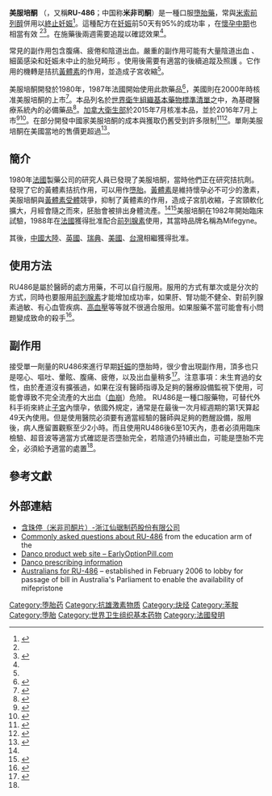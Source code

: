 {{medical}}
{{Drugbox | Watchedfields = changed
| verifiedrevid = 443306800
| IUPAC_name = 11β-[''p''-(Dimethylamino)phenyl]-17β-hydroxy-17-(1-propynyl)estra-4,9-dien-3-one
| image = Mifepristone structure.svg
| image2 = Mifepristona3D.png

<!--Clinical data-->
| tradename = Mifeprex
| Drugs.com = {{drugs.com|monograph|mifepristone}}
| MedlinePlus = a600042
| pregnancy_US = X
| pregnancy_category = {{tsl|en|Abortifacient|墮胎藥物}}
| legal_US = Rx-only
| legal_status =Rx-only
| routes_of_administration = [[口服给药|口服给药]]

<!--Pharmacokinetic data-->
| bioavailability = 69%
| protein_bound = 98%
| metabolism = [[肝臟|肝臟]]
| elimination_half-life = 18 小時
| excretion = [[糞便|糞便]]：83%；[[腎|Renal]]：9%

<!--Identifiers-->
<!--| CASNo_Ref = {{cascite|correct|CAS}}-->
| CAS_number_Ref = {{cascite|correct|??}}
| CAS_number = 84371-65-3
| ATC_prefix = G03
| ATC_suffix = XB01
| PubChem = 55245
| IUPHAR_ligand = 2805
| DrugBank_Ref = {{drugbankcite|correct|drugbank}}
| DrugBank = DB00834
| ChemSpiderID_Ref = {{chemspidercite|correct|chemspider}}
| ChemSpiderID = 49889
| UNII_Ref = {{fdacite|correct|FDA}}
| UNII = 320T6RNW1F
| KEGG_Ref = {{keggcite|correct|kegg}}
| KEGG = D00585
| ChEBI_Ref = {{ebicite|correct|EBI}}
| ChEBI = 50692
| ChEMBL_Ref = {{ebicite|correct|EBI}}
| ChEMBL = 157

<!--Chemical data-->
| C=29 | H=35 | N=1 | O=2
| molecular_weight = 429.60 g/mol
| SMILES = O=C5\C=C4/C(=C3/[C@@H](c1ccc(N(C)C)cc1)C[C@]2([C@@H](CC[C@]2(C#CC)O)[C@@H]3CC4)C)CC5
| StdInChI_Ref = {{stdinchicite|correct|chemspider}}
| StdInChI = 1S/C29H35NO2/c1-5-15-29(32)16-14-26-24-12-8-20-17-22(31)11-13-23(20)27(24)25(18-28(26,29)2)19-6-9-21(10-7-19)30(3)4/h6-7,9-10,17,24-26,32H,8,11-14,16,18H2,1-4H3/t24-,25+,26-,28-,29-/m0/s1
| StdInChIKey_Ref = {{stdinchicite|correct|chemspider}}
| StdInChIKey = VKHAHZOOUSRJNA-GCNJZUOMSA-N
| density = 1.189
| melting_point = 194
| boiling_point = 629
}}

'''美服培酮''' （{{Lang-en|Mifepristone}}，又稱'''RU-486'''；中国称'''米非司酮'''）是一種口服[[墮胎藥|墮胎藥]]，常與[[米索前列醇|米索前列醇]]併用以[[墮胎|終止妊娠]]<ref name=AHFS2015>{{cite web|title=Mifepristone|url=http://www.drugs.com/monograph/mifepristone.html|publisher=The American Society of Health-System Pharmacists|accessdate=December 19, 2015|archive-date=2015-12-22|archive-url=https://web.archive.org/web/20151222083002/http://www.drugs.com/monograph/mifepristone.html|dead-url=no}}</ref>。這種配方在[[妊娠|妊娠]]前50天有95%的成功率<!-- <ref name=Rex2012/> -->，在[[妊娠#懷孕中期|懷孕中期]]也相當有效 <ref name=Rex2012/><ref>{{cite journal|last1=Wildschut|first1=H|last2=Both|first2=MI|last3=Medema|first3=S|last4=Thomee|first4=E|last5=Wildhagen|first5=MF|last6=Kapp|first6=N|title=Medical methods for mid-trimester termination of pregnancy.|journal=The Cochrane database of systematic reviews|date=19 January 2011|issue=1|pages=CD005216|pmid=21249669|doi=10.1002/14651858.CD005216.pub2}}</ref>。在施藥後兩週需要追蹤以確認效果<ref name=AHFS2015/>。

<!-- Side effects -->
常見的副作用包含腹痛、疲倦和陰道出血。嚴重的副作用可能有大量陰道出血<!-- <ref name=AHFS2015/> -->、細菌感染和妊娠未中止的胎兒畸形<!-- <ref name=AHFS2015/> -->。使用後需要有適當的後續追蹤及照護<!-- <ref name=AHFS2015/> -->。它作用的機轉是拮抗[[黃體素|黃體素]]的作用，並造成子宮收縮<ref name=AHFS2015/>。

<!-- History, society and culture -->
美服培酮開發於1980年，1987年法國開始使用此款藥品<ref>{{cite book|last1=Corey|first1=E.J.|title=Molecules and Medicine|date=2012|publisher=John Wiley & Sons|isbn=9781118361733|url=https://books.google.ca/books?id=jz2GN6DYoOoC&pg=RA1-PT108|chapter=Mifepristone|access-date=2016-10-07|archive-date=2019-06-14|archive-url=https://web.archive.org/web/20190614141119/https://books.google.ca/books?id=jz2GN6DYoOoC&pg=RA1-PT108|dead-url=no}}</ref>，美國則在2000年時核准美服培酮的上市<ref name=Rex2012>{{cite book|last1=Rexrode|first1=edited by Marlene Goldman, Rebecca Troisi, Kathryn|title=Women and health|date=2012|publisher=Academic|location=Oxford|isbn=9780123849793|page=236|edition=2nd|url=https://books.google.ca/books?id=mavb4v8w8bsC&pg=PA236|access-date=2016-10-07|archive-date=2019-06-10|archive-url=https://web.archive.org/web/20190610110417/https://books.google.ca/books?id=mavb4v8w8bsC&pg=PA236|dead-url=no}}</ref>。本品列名於[[世界衛生組織基本藥物標準清單|世界衛生組織基本藥物標準清單]]之中，為基礎醫療系統內的必備藥品<ref name=WHO2015E>{{cite web |url=http://www.who.int/medicines/publications/essentialmedicines/EML2015_8-May-15.pdf |title=19th WHO Model List of Essential Medicines (April 2015) |date=April 2015 |accessdate=May 10, 2015 |publisher=WHO |archive-date=2015-05-13 |archive-url=https://web.archive.org/web/20150513043105/http://www.who.int/medicines/publications/essentialmedicines/EML2015_8-May-15.pdf |dead-url=no }}</ref>。[[加拿大衛生部|加拿大衛生部]]於2015年7月核准本品，並於2016年7月上市<ref>{{cite web|last1=Paperny|first1=Anna Mehler|date=April 5, 2016|title=Abortion pill: Canadian prescribers to get training for Mifegymiso this month|url=http://globalnews.ca/news/2619664/abortion-pill-canadian-prescribers-to-get-training-for-mifegymiso-this-month/|website=Global News|accessdate=10 June 2016|archive-date=2016-09-27|archive-url=https://web.archive.org/web/20160927200409/http://globalnews.ca/news/2619664/abortion-pill-canadian-prescribers-to-get-training-for-mifegymiso-this-month/|dead-url=no}}</ref><ref>{{cite news|last=Kirkey|first=Sharon|date=April 19, 2016|title=Home abortion pill about to hit market in Canada, but has already garnered criticism|newspaper=National Post|url=http://news.nationalpost.com/news/canada/0420-na-abortion|accessdate=June 26, 2016|quote=expected to become available in July.|archive-date=2017-05-13|archive-url=https://web.archive.org/web/20170513130026/http://news.nationalpost.com/news/canada/0420-na-abortion|dead-url=no}}</ref>。在部分開發中國家美服培酮的成本與獲取仍舊受到許多限制<ref>{{cite book|last1=Hussein|first1=edited by Julia|last2=McCaw-Binns,|first2=Affette|last3=Webber|first3=Roger|title=Maternal and perinatal health in developing countries|date=2012|publisher=CABI|location=Wallingford, Oxfordshire|isbn=9781845937461|page=104|url=https://books.google.ca/books?id=BlRMxAOSeNIC&pg=PA104|access-date=2016-10-07|archive-date=2020-02-04|archive-url=https://web.archive.org/web/20200204144729/https://books.google.ca/books?id=BlRMxAOSeNIC&pg=PA104|dead-url=no}}</ref><ref>{{cite journal|last1=Winikoff|first1=B|last2=Sheldon|first2=W|title=Use of medicines changing the face of abortion.|journal=International perspectives on sexual and reproductive health|date=September 2012|volume=38|issue=3|pages=164–6|pmid=23018138|doi=10.1363/3816412}}</ref>。單劑美服培酮在美國當地的售價更超過{{USD|200|2015}}<ref name=Ric2015>{{cite book|last1=Hamilton|first1=Richart|title=Tarascon Pocket Pharmacopoeia 2015 Deluxe Lab-Coat Edition|date=2015|publisher=Jones & Bartlett Learning|isbn=9781284057560|page=368}}</ref>。

==簡介==
1980年[[法國|法國]]製藥公司{{Internal link helper/en|Roussel Uclaf|Roussel Uclaf}}的研究人員已發現了美服培酮，當時他們正在研究{{Internal link helper/en|糖皮質激素受體|Glucocorticoid receptor}}拮抗劑。{{Internal link helper/en|艾蒂安·埃米爾·鮑利厄|Étienne-Émile Baulieu}}發現了它的黃體素拮抗作用，可以用作[[墮胎|墮胎]]。[[黃體素|黃體素]]是維持懷孕必不可少的激素，美服培酮與[[黃體素受體|黃體素受體]]競爭，抑制了黃體素的作用，造成子宮肌收縮，子宮頸軟化擴大，月經會隨之而來，胚胎會被排出身體流產。<ref name="fda"/><ref name="leda">{{cite web|author=Julie A. Hogan|title=The Life of the Abortion Pill in the United States|publisher=Legal Electronic Document Archive, Harvard Law School|year=2000|accessdate=2006-09-14|url=http://leda.law.harvard.edu/leda/search/toc.php3?handle=HLS.Library.Leda/hoganja-life_abortion_pill|deadurl=yes|archiveurl=https://web.archive.org/web/20060905092818/http://leda.law.harvard.edu/leda/search/toc.php3?handle=HLS.Library.Leda%2Fhoganja-life_abortion_pill|archivedate=2006-09-05}}</ref>美服培酮在1982年開始臨床試驗，1988年在[[法國|法國]]獲得批准配合[[前列腺素|前列腺素]]使用，其當時品牌名稱為Mifegyne。

{{Citation needed|此藥在獲得批准但還沒有推出市面上時，Roussel Uclaf因受到反墮胎人士的壓力及杯葛威脅曾聲言放棄分銷此藥。但是兩日後，法國政府，也是Roussel Uclaf藥廠股東之一，出面干涉，此藥才得以繼續生產及分銷。法國衛生部長聲明：“我不能夠讓墮胎的爭議去剝奪女性使用象徵醫學進步的藥品的權利。從這一刻開始，政府認可此藥，而此藥也是女性合乎道德規範的財寶。|time=2021-03-08T16:35:36+00:00}}

其後，[[中國大陸|中國大陸]]、[[英國|英國]]、[[瑞典|瑞典]]、[[美國|美國]]、[[台灣|台灣]]相繼獲得批准。

==使用方法==
RU486是屬於醫師的處方用藥，不可以自行服用。服用的方式有單次或是分次的方式，同時也要服用[[前列腺素|前列腺素]]才能增加成功率，如果肝、腎功能不健全、對前列腺素過敏、有心血管疾病、[[高血壓|高血壓]]等等就不很適合服用。如果服藥不當可能會有小問題變成致命的殺手<ref>{{Cite web |url=http://www.obsgyn.net/index.htm |title=女人心事秘密花園 |accessdate=2012-01-30 |archive-date=2012-01-24 |archive-url=https://web.archive.org/web/20120124020824/http://www.obsgyn.net/index.htm |dead-url=no }}</ref>。

==副作用==
接受單一劑量的RU486來進行早期[[妊娠|妊娠]]的墮胎時，很少會出現副作用，頂多也只是噁心、嘔吐、暈眩、腹痛、疲倦，以及出血量稍多<ref name="妹妹">{{Cite web |url=http://intermargins.net/repression/deviant/Marriage/fornicator/abortion/articles/ru486facts.htm |title=RU486手冊 |accessdate=2012-01-10 |archive-date=2012-01-06 |archive-url=https://web.archive.org/web/20120106220613/http://intermargins.net/repression/deviant/Marriage/fornicator/abortion/articles/ru486facts.htm |dead-url=no }}</ref>。注意事項：未生育過的女性，由於產道沒有擴張過，如果在沒有醫師指導及足夠的醫療設備監視下使用，可能會導致不完全流產的大出血（[[血崩|血崩]]）危險。
RU486是一種口服藥物，可替代外科手術來終止[[子宮|子宮]]內懷孕，依國外規定，通常是在最後一次月經週期的第1天算起49天內使用。但是使用醫院必須要有適當經驗的醫師與足夠的甦醒設備，服用後，病人應留置觀察至少2小時。而且使用RU486後6至10天內，患者必須用臨床檢驗、超音波等適當方式確認是否墮胎完全，若陰道仍持續出血，可能是墮胎不完全，必須給予適當的處置<ref name="妹妹" />。

==參考文獻==
{{reflist|30em}}

==外部連結==
* [http://www.xjpharma.com/pro_desc_34_95_1338.html 含珠停（米非司酮片）-浙江仙琚制药股份有限公司]  
* [http://www.ru486.com/topics/articles/article_73.asp Commonly asked questions about RU-486] {{Wayback|url=http://www.ru486.com/topics/articles/article_73.asp |date=20080729201538 }} from the education arm of the {{tsl|en|National Coalition of Abortion Providers||National Coalition of Abortion Providers}}
* [http://www.earlyoptionpill.com/ Danco product web site – EarlyOptionPill.com]
* [https://web.archive.org/web/20051211142330/http://www.earlyoptionpill.com/pdfs/prescribing071905.pdf Danco prescribing information]
* [http://www.ru486.org.au Australians for RU-486] {{Wayback|url=http://www.ru486.org.au/ |date=20150227090848 }} – established in February 2006 to lobby for passage of bill in Australia's Parliament to enable the availability of mifepristone

{{Progestogens and antiprogestogens}}
{{Glucocorticoids and antiglucocorticoids}}
{{Abortion}}
{{Androgenics}}
{{Glucocorticoid receptor modulators}}

{{Nuclear receptor modulators}}
{{Serotonergics}}

{{tsl|en|Category:Antiglucocorticoids||Category:Antiglucocorticoids}}
{{tsl|en|Category:Antiprogestogens||Category:Antiprogestogens}}
{{tsl|en|Category:Methods of abortion||Category:Methods of abortion}}
{{tsl|en|Category:Pregnane X receptor agonists||Category:Pregnane X receptor agonists}}
{{tsl|en|Category:Serotonin reuptake inhibitors||Category:Serotonin reuptake inhibitors}}

[[Category:堕胎药|Category:堕胎药]]
[[Category:抗雄激素物质|Category:抗雄激素物质]]
[[Category:炔烃|Category:炔烃]]
[[Category:苯胺|Category:苯胺]]
[[Category:堕胎|Category:堕胎]]
[[Category:世界卫生组织基本药物|Category:世界卫生组织基本药物]]
[[Category:法國發明|Category:法國發明]]